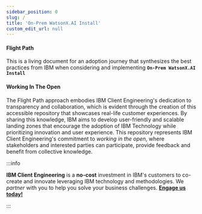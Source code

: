 ```yaml
---
sidebar_position: 0
slug: /
title: 'On-Prem WatsonX.AI Install'
custom_edit_url: null
---
```



#### Flight Path
This is a living document for an adoption journey that synthesizes the best practices from IBM when considering and implementing **`On-Prem WatsonX.AI Install`**

#### Working In The Open

The Flight Path approach embodies IBM Client Engineering's dedication to transparency and collaboration, which is evident through the creation of this accessible repository that showcases real-life customer experiences. By sharing this knowledge, IBM aims to develop user-friendly and scalable landing zones that encourage the adoption of IBM Technology while prioritizing innovation and user experience. This repository represents IBM Client Engineering's commitment to _working in the open_, where stakeholders and interested parties can participate, provide feedback and benefit from collective knowledge.

:::info

**IBM Client Engineering** is a **no-cost** investment in IBM's customers to co-create and innovate leveraging IBM technology and methodologies. We _partner_ with you to help you solve your business challenges. **[Engage us today!](https://www.ibm.com/client-engineering)**

:::